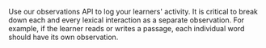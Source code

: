 Use our observations API to log your learners' activity. It is critical to break down each and every lexical interaction as a separate observation. For example, if the learner reads or writes a passage, each individual word should have its own observation.

